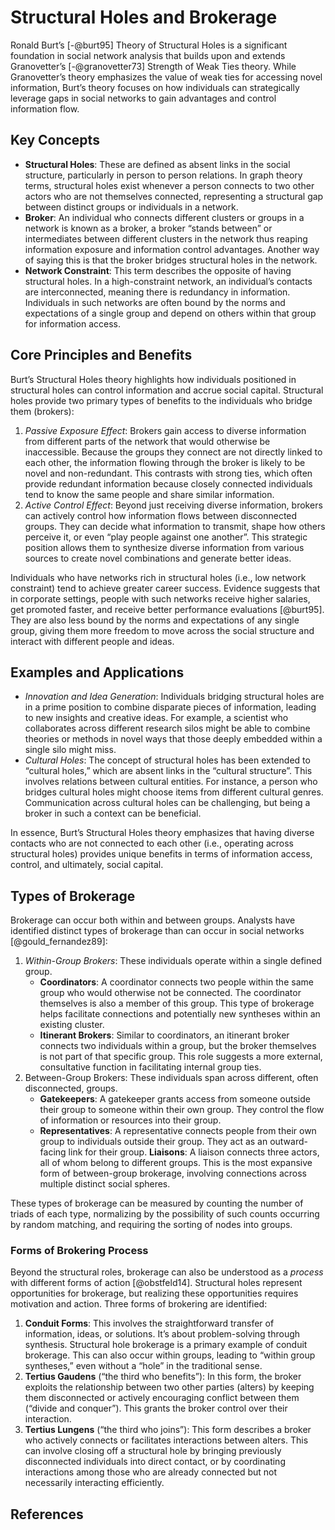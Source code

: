 # Structural Holes and Brokerage {#sec-sht}

Ronald Burt's [-@burt95] Theory of Structural Holes is a significant foundation in social network analysis that builds upon and extends Granovetter's [-@granovetter73] Strength of Weak Ties theory. While Granovetter's theory emphasizes the value of weak ties for accessing novel information, Burt's theory focuses on how individuals can strategically leverage gaps in social networks to gain advantages and control information flow.

## Key Concepts

- **Structural Holes**: These are defined as absent links in the social structure, particularly in person to person relations. In graph theory terms, structural holes exist whenever a person connects to two other actors who are not themselves connected, representing a structural gap between distinct groups or individuals in a network.
- **Broker**: An individual who connects different clusters or groups in a network is known as a broker, a broker "stands between" or intermediates between different clusters in the network thus reaping information exposure and information control advantages. Another way of saying this is that the broker bridges structural holes in the network.
- **Network Constraint**: This term describes the opposite of having structural holes. In a high-constraint network, an individual's contacts are interconnected, meaning there is redundancy in information. Individuals in such networks are often bound by the norms and expectations of a single group and depend on others within that group for information access.

## Core Principles and Benefits

Burt's Structural Holes theory highlights how individuals positioned in structural holes can control information and accrue social capital.  Structural holes provide two primary types of benefits to the individuals who bridge them (brokers):

1. *Passive Exposure Effect*: Brokers gain access to diverse information from different parts of the network that would otherwise be inaccessible. Because the groups they connect are not directly linked to each other, the information flowing through the broker is likely to be novel and non-redundant. This contrasts with strong ties, which often provide redundant information because closely connected individuals tend to know the same people and share similar information.
2. *Active Control Effect*: Beyond just receiving diverse information, brokers can actively control how information flows between disconnected groups. They can decide what information to transmit, shape how others perceive it, or even "play people against one another". This strategic position allows them to synthesize diverse information from various sources to create novel combinations and generate better ideas.

Individuals who have networks rich in structural holes (i.e., low network constraint) tend to achieve greater career success. Evidence suggests that in corporate settings, people with such networks receive higher salaries, get promoted faster, and receive better performance evaluations [@burt95]. They are also less bound by the norms and expectations of any single group, giving them more freedom to move across the social structure and interact with different people and ideas.

## Examples and Applications

- *Innovation and Idea Generation*: Individuals bridging structural holes are in a prime position to combine disparate pieces of information, leading to new insights and creative ideas. For example, a scientist who collaborates across different research silos might be able to combine theories or methods in novel ways that those deeply embedded within a single silo might miss.
- *Cultural Holes*: The concept of structural holes has been extended to "cultural holes," which are absent links in the "cultural structure". This involves relations between cultural entities. For instance, a person who bridges cultural holes might choose items from different cultural genres. Communication across cultural holes can be challenging, but being a broker in such a context can be beneficial.

In essence, Burt's Structural Holes theory emphasizes that having diverse contacts who are not connected to each other (i.e., operating across structural holes) provides unique benefits in terms of information access, control, and ultimately, social capital.

## Types of Brokerage

Brokerage can occur both within and between groups. Analysts have identified distinct types of brokerage than can occur in social networks [@gould_fernandez89]:

1. *Within-Group Brokers*: These individuals operate within a single defined group.
    - **Coordinators**: A coordinator connects two people within the same group who would otherwise not be connected. The coordinator themselves is also a member of this group. This type of brokerage helps facilitate connections and potentially new syntheses within an existing cluster.
    - **Itinerant Brokers**: Similar to coordinators, an itinerant broker connects two individuals within a group, but the broker themselves is not part of that specific group. This role suggests a more external, consultative function in facilitating internal group ties.
2. Between-Group Brokers: These individuals span across different, often disconnected, groups.
    - **Gatekeepers**: A gatekeeper grants access from someone outside their group to someone within their own group. They control the flow of information or resources into their group.
    - **Representatives**: A representative connects people from their own group to individuals outside their group. They act as an outward-facing link for their group.
    **Liaisons**: A liaison connects three actors, all of whom belong to different groups. This is the most expansive form of between-group brokerage, involving connections across multiple distinct social spheres.

These types of brokerage can be measured by counting the number of triads of each type, normalizing by the possibility of such counts occurring by random matching, and requiring the sorting of nodes into groups.

### Forms of Brokering Process

Beyond the structural roles, brokerage can also be understood as a *process* with different forms of action [@obstfeld14]. Structural holes represent opportunities for brokerage, but realizing these opportunities requires motivation and action. Three forms of brokering are identified:

1. **Conduit Forms**: This involves the straightforward transfer of information, ideas, or solutions. It's about problem-solving through synthesis. Structural hole brokerage is a primary example of conduit brokerage. This can also occur within groups, leading to "within group syntheses," even without a "hole" in the traditional sense.
2. **Tertius Gaudens** ("the third who benefits"): In this form, the broker exploits the relationship between two other parties (alters) by keeping them disconnected or actively encouraging conflict between them ("divide and conquer"). This grants the broker control over their interaction.
3. **Tertius Lungens** ("the third who joins"): This form describes a broker who actively connects or facilitates interactions between alters. This can involve closing off a structural hole by bringing previously disconnected individuals into direct contact, or by coordinating interactions among those who are already connected but not necessarily interacting efficiently.

## References {.unnumbered}